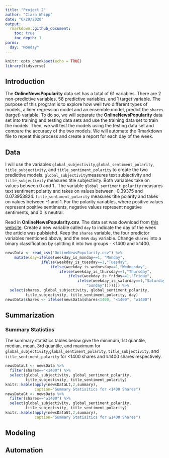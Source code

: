 ```yaml
---
title: "Project 2"
author: "Ciara Whipp"
date: "6/29/2020"
output:
  rmarkdown::github_document:
    toc: true
    toc_depth: 1
parms: 
  day: "Monday"
---
```


```r
knitr::opts_chunk$set(echo = TRUE)
library(tidyverse)
```

## Introduction  

The **OnlineNewsPopularity** data set has a total of 61 variables. There are 2 non-predictive variables, 58 predictive variables, and 1 target variable. The purpose  of this program is to explore how well two different types of models, a liner regression model and an ensemble model, predict the `shares` (target) variable. To do so, we will separate the **OnlineNewsPopularity** data set into training and testing data sets and use the training data set to train the models. Then, we will test the models using the testing data set and compare the accuracy of the two models. We will automate the Rmarkdown file to repeat this process and create a report for each day of the week.  

## Data  

I will use the variables `global_subjectivity`,`global_sentiment_polarity`, `title_subjectivity`, and `title_sentiment_polarity` to create the two predictive models. `global_subjectivity`measures text subjectivity and `title_subjectivity` measures title subjectivity. Both variables take on values between 0 and 1 . The variable `global_sentiment_polarity` measures text sentiment polarity and takes on values between -0.39375 and 0.073953824. `title_sentiment_polarity` measures title polarity and takes on values between -1 and 1. For the polarity variables, where positive values represent positive sentiments, negative values represent negative sentiments, and 0 is neutral.  

Read in **OnlineNewsPopularity.csv**. The data set was download from [this website](https://archive.ics.uci.edu/ml/datasets/Online+News+Popularity). Create a new variable called `day` to indicate the day of the week the article was publsiehd. Keep the `shares` variable, the four predictor variables mentioned above, and the new `day` variable. Change `shares` into a binary classification by splitting it into two groups - <1400 and ≥1400.  

```r
newsData <- read_csv("OnlineNewsPopularity.csv") %>% 
    mutate(day=ifelse(weekday_is_monday==1, "Monday",
                ifelse(weekday_is_tuesday==1,"Tuesday",
                    ifelse(weekday_is_wednesday==1,"Wednesday",
                        ifelse(weekday_is_thursday==1,"Thursday",
                            ifelse(weekday_is_friday==1,"Friday",
                                ifelse(weekday_is_saturday==1,"Saturday",
                                    "Sunday"))))))) %>%
  select(shares, global_subjectivity, global_sentiment_polarity,
         title_subjectivity, title_sentiment_polarity, day)
newsData$shares <- ifelse(newsData$shares<1400, "<1400", "≥1400")
```

## Summarization  

### Summary Statistics

The summary statistics tables below give the minimum, 1st quantile, median, mean, 3rd quantile, and maximum for `global_subjectivity`,`global_sentiment_polarity`, `title_subjectivity`, and `title_sentiment_polarity` for <1400 shares and ≥1400 shares respectively.  

```r
newsDataLt <- newsData %>%
  filter(shares=="<1400") %>%
  select(global_subjectivity, global_sentiment_polarity,
         title_subjectivity, title_sentiment_polarity)
knitr::kable(apply(newsDataLt,2,summary), 
             caption="Summary Statisitics for <1400 Shares")
newsDataGt <- newsData %>%
  filter(shares=="≥1400") %>%
  select(global_subjectivity, global_sentiment_polarity,
         title_subjectivity, title_sentiment_polarity)
knitr::kable(apply(newsDataGt,2,summary), 
             caption="Summary Statisitics for ≥1400 Shares")
```

## Modeling  

## Automation  


